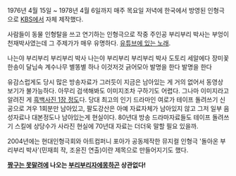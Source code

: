 1976년 4월 15일 ~ 1978년 4월 6일까지 매주 목요일 저녁에 한국에서 방영된 인형극으로 [[KBS]]에서 자체 제작했다.

사람들이 동물 인형탈을 쓰고 연기하는 인형극으로 작중 주인공 부리부리 박사는 부엉이 천재박사였는데 그 주제가가 매우 유명하다. [http://www.youtube.com/watch?v=o3Fq2FF4oU0&index=8&list=PL36HW4eO9zfDovlQSWfrozp01ZO0zDiIi 유튜브에 있는 노래].

나는야 부리부리 부리부리 박사 
나는야 부리부리 부리부리 박사 
도토리 세알에다 장미꽃 한송이
달님속 계수나무 별똥별 하나
이것저것 긁어모아 발명을 한다 발명을 한다

유감스럽게도 당시 많은 방송자료가 그러듯이 지금은 남아있는 게 거의 없어서 동영상 보기가 불가능하다. 아무리 검색해봐도 이미지조차 구하기도 어렵다. 그나마 이미지라고 알려진 게 [http://blog.naver.com/PostView.nhn?blogId=kbrkjs&logNo=50107607612 흑백사진 1장 정도]다. 당대 최고의 인기 드라마인 여로가 테이프 돌려쓰기 신공으로 겨우 1회분만 남아있고, 팔도강산은 아예 자료자체가 남아있지 않고 그저 일부 음성자료나 대본정도나 남아있는게 현실이다. 80년대 방송 드라마자료들도 테이프 돌려쓰기 스킬에 상당수가 사라진 현실에 70년대 자료는 더더욱 말할 필요 있을까.

2004년에는 현대인형극회와 아트컴퍼니 포아가 공동제작한 뮤지컬 인형극 '돌아온 부리부리 박사'(민재희 작, 조윤진 연출)이란 제목으로 만들어지기도 했다.

'''[[짱구는 못말려]]에 나오는 [[부리부리자에몽]]하곤 상관없다!'''
